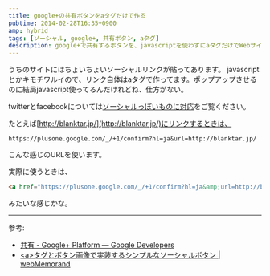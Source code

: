 ```yaml
---
title: google+の共有ボタンをaタグだけで作る
pubtime: 2014-02-28T16:35+0900
amp: hybrid
tags: [ソーシャル, google+, 共有ボタン, aタグ]
description: google+で共有するボタンを、javascriptを使わずにaタグだけでWebサイトに設置する方法です。
---
```


うちのサイトにはちょいちょいソーシャルリンクが貼ってあります。
javascriptとかキモチワルイので、リンク自体はaタグで作ってます。ポップアップさせるのに結局javascript使ってるんだけれどね、仕方がない。

twitterとfacebookについては[ソーシャルっぽいものに対応](/blog/2013/01/support-social)をご覧ください。

たとえば[http://blanktar.jp/](http://blanktar.jp/)にリンクするときは、
```
https://plusone.google.com/_/+1/confirm?hl=ja&url=http://blanktar.jp/
```
こんな感じのURLを使います。

実際に使うときは、
``` html
<a href="https://plusone.google.com/_/+1/confirm?hl=ja&amp;url=http://blanktar.jp/">+1</a></pre>
```
みたいな感じかな。

---

参考:
- <a href="https://developers.google.com/+/web/share/?hl=ja" target="_blank">共有 - Google+ Platform &mdash; Google Developers</a>
- <a href="http://d-esign.net/web/archives/240" target="_blank">&lt;a&gt;タグとボタン画像で実装するシンプルなソーシャルボタン | webMemorand</a>
